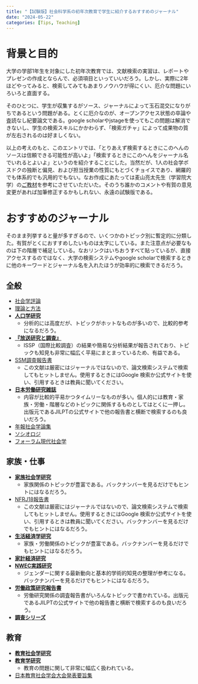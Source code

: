 ```yaml
---
title: "【試験版】社会科学系の初年次教育で学生に紹介するおすすめのジャーナル"
date: "2024-05-22"
categories: [Tips, Teaching]
---
```


# 背景と目的

大学の学部1年生を対象にした初年次教育では、文献検索の実習は、レポートやプレゼンの作成とならんで、必須項目といっていいだろう。しかし、実際に2年ほどやってみると、検索してみてもあまりノウハウが得にくい、厄介な問題にいろいろと直面する。

そのひとつに、学生が収集するがソース、ジャーナルによって玉石混交になりがちであるという問題がある。とくに厄介なのが、オープンアクセス状態の卒論や査読なし紀要論文である。google scholarやjstageを使ってもこの問題は解消できないし、学生の検索スキルにかかわらず、「検索ガチャ」によって成果物の質が左右されるのは好ましくない。

以上の考えのもと、このエントリでは、「とりあえず検索するときにこのへんのソースは信頼できる可能性が高いよ」「検索するときにこのへんをジャーナル名でいれるとよいよ」というのを紹介することにした。当然だが、1人の社会学ポスドクの独断と偏見、および担当授業の性質にもとづくチョイスであり、網羅的でも体系的でも汎用的でもない。なお作成にあたっては麦山亮太先生（学習院大学）の[ご教材](https://ryotamugiyama.github.io/seminar_sociology_r/plan.html#:~:text=%E3%81%82%E3%82%8B5%E3%80%82-,%E7%A4%BE%E4%BC%9A%E5%AD%A6%E8%A9%95%E8%AB%96,%E6%97%A5%E6%9C%AC%E5%8A%B4%E5%83%8D%E7%A0%94%E7%A9%B6%E9%9B%91%E8%AA%8C,-%E7%90%86%E8%AB%96%E3%81%A8%E6%96%B9%E6%B3%95)を参考にさせていただいた。そのうち誰かのコメントや有賀の意見変更があれば加筆修正するかもしれない、永遠の試験版である。

# おすすめのジャーナル

そのまま列挙すると量が多すぎるので、いくつかのトピック別に暫定的に分類した。有賀がとくにおすすめしたいものは太字にしている。また注意点が必要なものは下の階層で補足している。なおリンクはいちおうすべて貼っているが、直接アクセスするのではなく、大学の検索システムやgoogle scholarで検索するときに他のキーワードとジャーナル名を入れたほうが効率的に検索できるだろう。

## 全般

-   [社会学評論](https://www.jstage.jst.go.jp/browse/jsr/-char/ja)
-   [理論と方法](https://www.jstage.jst.go.jp/browse/ojjams/-char/ja)
-   [**人口学研究**](https://www.jstage.jst.go.jp/browse/jps/-char/ja/)
    -   分析的には高度だが、トピックがホットなものが多いので、比較的参考になるだろう。
-   [**『放送研究と調査』**](https://www.nhk.or.jp/bunken/book/monthly/backnumber.html)
    -   ISSP（国際比較調査）の結果や簡易な分析結果が報告されており、トピックも知見も非常に幅広く平易にまとまっているため、有益である。
-   [SSM調査報告書](https://www.l.u-tokyo.ac.jp/2015SSM-PJ/report.html)
    -   この文献は厳密にはジャーナルではないので、論文検索システムで検索してもヒットしません。使用するときにはGoogle 検索か公式サイトを使い、引用するときは教員に聞いてください。
-   [**日本労働研究雑誌**](https://www.jil.go.jp/institute/zassi/index.html)
    -   内容が比較的平易かつタイムリーなものが多い。個人的には教育・家族・労働・階層などのトピックに関係するものとしてはとくに一押し。出版元であるJILPTの公式サイトで他の報告書と横断で検索するのも良いだろう。
-   [年報社会学論集](https://www.jstage.jst.go.jp/browse/kantoh/-char/ja)
-   [ソシオロジ](https://www.jstage.jst.go.jp/browse/soshioroji/-char/ja)
-   [フォーラム現代社会学](https://www.jstage.jst.go.jp/browse/ksr/-char/ja)

## 家族・仕事

-   [**家族社会学研究**](https://www.jstage.jst.go.jp/browse/jjoffamilysociology/-char/ja)
    -   家族関係のトピックが豊富である。バックナンバーを見るだけでもヒントにはなるだろう。
-   [NFRJ18報告書](https://nfrj.org/nfrj18publishing.htm)
    -   この文献は厳密にはジャーナルではないので、論文検索システムで検索してもヒットしません。使用するときにはGoogle 検索か公式サイトを使い、引用するときは教員に聞いてください。バックナンバーを見るだけでもヒントにはなるだろう。
-   [**生活経済学研究**](https://www.jstage.jst.go.jp/browse/seikatsukeizaigaku/-char/ja)
    -   家族・労働関係のトピックが豊富である。バックナンバーを見るだけでもヒントにはなるだろう。
-   [**家計経済研究**](https://kakeiken.jp/old_kakeiken/jp/journal/jjrhe/index.html)
-   [**NWEC実践研究**](https://www.nwec.go.jp/about/publish/journal.html)
    -   ジェンダーに関する最新動向と基本的学術的知見の整理が参考になる。バックナンバーを見るだけでもヒントにはなるだろう。
-   [**労働政策研究報告書**](https://www.jil.go.jp/institute/reports/index.html)
    -   労働研究関係の調査報告書がいろんなトピックで書かれている。出版元であるJILPTの公式サイトで他の報告書と横断で検索するのも良いだろう。
-   [**調査シリーズ**](https://www.jil.go.jp/institute/research/index.html)

## 教育

-   [**教育社会学研究**](https://www.jstage.jst.go.jp/browse/eds/-char/ja)
-   [**教育学研究**](https://www.jstage.jst.go.jp/browse/kyoiku/-char/ja)
    -   教育の問題に関して非常に幅広く扱われている。
-   [日本教育社会学会大会発表要旨集](https://ci.nii.ac.jp/ncid/AA11714117)
